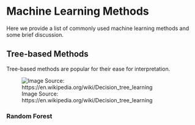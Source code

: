 # Machine Learning Methods  

Here we provide a list of commonly used machine learning methods and some brief discussion.  

## Tree-based Methods  

Tree-based methods are popular for their ease for interpretation. 

![Image Source: https://en.wikipedia.org/wiki/Decision_tree_learning](images/Decision_Tree.jpg)



### Random Forest  


